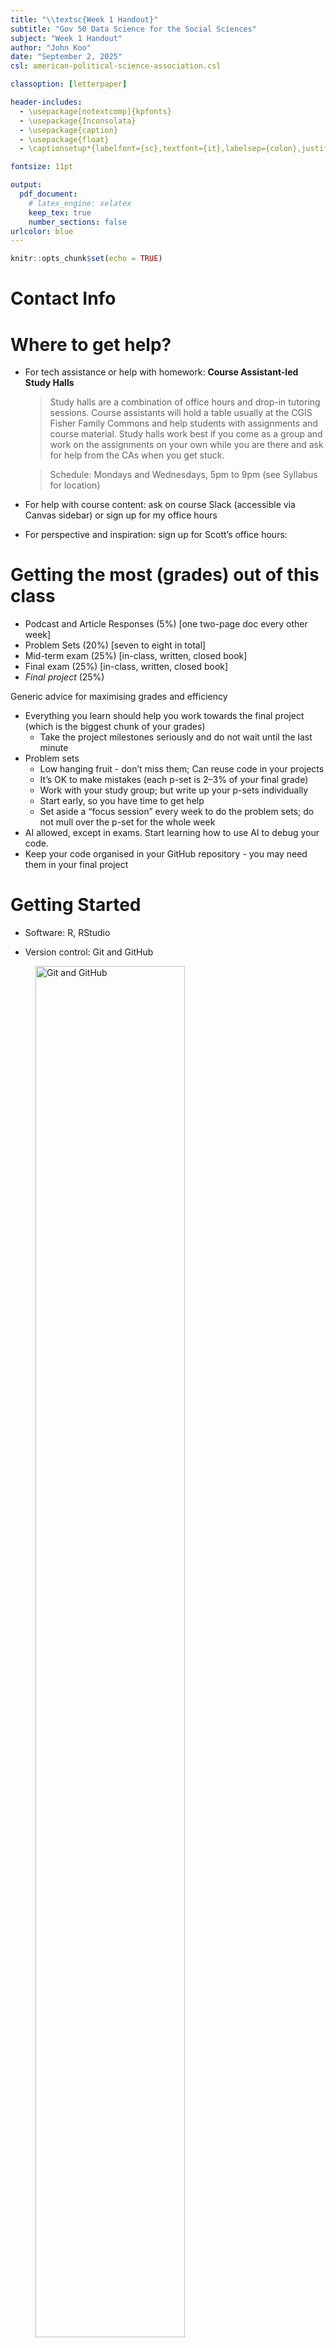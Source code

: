 ```yaml
---
title: "\\textsc{Week 1 Handout}"
subtitle: "Gov 50 Data Science for the Social Sciences"
subject: "Week 1 Handout"
author: "John Koo"
date: "September 2, 2025"
csl: american-political-science-association.csl

classoption: [letterpaper]

header-includes:
  - \usepackage[notextcomp]{kpfonts}
  - \usepackage{Inconsolata}
  - \usepackage{caption}
  - \usepackage{float}
  - \captionsetup*{labelfont={sc},textfont={it},labelsep={colon},justification=centering,singlelinecheck=true}

fontsize: 11pt

output: 
  pdf_document:
    # latex_engine: xelatex
    keep_tex: true
    number_sections: false
urlcolor: blue
---
```


```r
knitr::opts_chunk$set(echo = TRUE)
```

# Contact Info

\begin{table}[!h]

\centering

\begin{tabular}{l}
  \textbf{John Koo} \\
  PhD Candidate, Department of Government \\ \\
  
  \textbf{Email} (preferred): \href{mailto:johnkoo@fas.harvard.edu}{johnkoo@fas.harvard.edu} \\
  \textbf{Slack}: @johnkoo (in the Harvard University workspace) \\
  \textbf{Office hours}: Tuesdays, 1:30pm to 3:30pm @ CGIS Caf\'e (sign-up: \href{https://jkoo.nl/meet}{jkoo.nl/meet}) \\ \\ 
  \textbf{Section materials}: \url{https://github.com/tanxpyox/gov50-sections-jk}
  
  \end{tabular}
\end{table}

# Where to get help?

- For tech assistance or help with homework: **Course Assistant-led Study Halls**

  >Study halls are a combination of office hours and drop-in tutoring sessions. Course assistants will hold a table usually at the CGIS Fisher Family Commons and help students with assignments and course material. Study halls work best if you come as a group and work on the assignments on your own while you are there and ask for help from the CAs when you get stuck.
  
  >Schedule: Mondays and Wednesdays, 5pm to 9pm (see Syllabus for location)

- For help with course content: ask on course Slack (accessible via Canvas sidebar) or sign up for my office hours

- For perspective and inspiration: sign up for Scott's office hours: \url{https://calendly.com/causalinf/office-hours} 

# Getting the most (grades) out of this class

- Podcast and Article Responses (5%) [one two-page doc every other week]
- Problem Sets (20%) [seven to eight in total]
- Mid-term exam (25%) [in-class, written, closed book]
- Final exam (25%) [in-class, written, closed book]
- *Final project* (25%) 

\newpage

Generic advice for maximising grades and efficiency

- Everything you learn should help you work towards the final project (which is the biggest chunk of your grades)
  - Take the project milestones seriously and do not wait until the last minute
- Problem sets
  - Low hanging fruit - don't miss them; Can reuse code in your projects
  - It's OK to make mistakes (each p-set is 2--3% of your final grade)
  - Work with your study group; but write up your p-sets individually
  - Start early, so you have time to get help
  - Set aside a "focus session" every week to do the problem sets; do not mull over the p-set for the whole week
- AI allowed, except in exams. Start learning how to use AI to debug your code.
- Keep your code organised in your GitHub repository - you may need them in your final project

# Getting Started

- Software: R, RStudio

- Version control: Git and GitHub

![Git and GitHub](assets/gitvsgithub.png){width=75%}



\newpage 

\begin{center}
  \section{Problem Set 0: Getting Started with R, R Studio, and Slack}
  \textbf{Due: Wednesday, September 10, 2025 at 11:59 PM}
\end{center}

## Installing R and RStudio

In this problem set, we're going to get R, RStudio, and R Markdown set up on your computer. To get started, follow these steps: 

1. Download and install the most recent version of [R (click me)][]. There are versions available for the Windows, Mac, and Linux operating systems. On a Windows machine, you will want to install using the `R-x.y.z-win.exe` file where `x.y.z` is a version number. On a Mac, you will want to install using the `R-x.y.z.pkg` file that is notarized and signed. 

2. With R installed, download and install [RStudio (click me)][]. RStudio is a type of "integrated development environment" or IDE designed for R. It makes working with R considerably easier and is available for most platforms. It is also free. 

3. Open the .Rmd version of this file in RStudio. Install the packages we will use throughout the semester. To do this, either type or copy and paste each of the following lines of code into the "Console" in RStudio (lower left panel by default). Make sure you do this separately for each line. If you are asked if you want to install any packages from source, type "no". Note that the symbols next to `my_package` are a less than sign `<` followed by a minus sign `-` with no space between them. (Don't be worried if you see some red text here. Those are usually just messages telling you information about the packages you are installing. Unless you see the word `Error` you should be fine.)

```r
my_packages <- c("tidyverse", "usethis", "devtools", "learnr",
                 "gitcreds")
install.packages(my_packages, repos = "http://cran.rstudio.com")
```

4. For many things in the course, we'll need produce PDFs from R and that requires something called LaTeX. If you've never heard of that, it's completely fine and you should just run the following two lines of R code:

```r
install.packages('tinytex')
tinytex::install_tinytex()  # install TinyTeX
```

## Joining the Course Slack

5. In the left hand menu on Canvas click the item called Slack. Slack is the main way forum we will use to send out announcements and answer questions for this course. Post a short introduction message in the \#general channel (e.g. `Hi all, my name is Noah and I'm looking forward to this class`).

## Submitting

6. At the top of this file where it says `author:` replace Gov 50 with your name. Click the `Knit` button near the top of the RStudio window, this should create a pdf version of this document in the same place you are storing this .Rmd file (we strongly recommend having a dedicated folder for Gov50 assignments). If you encounter any issues knitting seek help from a TF or CA. Upload the pdf in Gradescope (can be reached via the left hand menu on Canvas) under the assignment `Problem Set 0: Getting Started`. This along with your written introduction in Slack constitutes the assignment. This assignment is graded on completion only.


[R (click me)]: https://cloud.r-project.org/
[RStudio (click me)]:https://posit.co/download/rstudio-desktop/

<!-- \begin{center}
  \section{Problem Set 0a: GitHub Setup}
  \textbf{Due: Wednesday, September 10, 2025 at 11:59 PM}
\end{center}


## Overview
This assignment will get you set up with GitHub, which we'll use throughout the semester to share code and track your work. Think of GitHub as Google Docs for code - it saves your history and lets you collaborate.

## What You'll Do
1. Create a GitHub account
2. Create your first repository
3. Edit a `README` file
4. Submit proof to Gradescope

## Step-by-Step Instructions
### Part 1: Create Your GitHub Account
1. Go to https://github.com
2. Click "Sign up"
3. Choose a username (this will be public, so pick something professional)
4. Use your Harvard email (optional)
5. Complete the signup process
6. Download GitHub Desktop and log in with your new account

### Part 2: Create Your First Repository
1. On GitHub Desktop, click "Add" > "Create New Repository"
2. Name the repository `gov50-fall2025`
3. Set the local path to a folder where you'll keep your course work
4. Choose "R" as the language
5. Click "Create Repository"
6. Click "Publish repository" to upload it to GitHub (make sure "Keep this code private" is checked; you will be make a public repo later for your projects)

### Part 3: Set up RStudio
1. Open RStudio
2. Go to "File" > "New Project" > "Existing Directory" > Choose the GitHub folder you just created
3. Click "Create Project"
4. Click "New File", name it as `README.md`, and save it in the project directory

### Part 4: Edit Your README

1. Click on the `README.md` file
2. Add:

```.md
# Gov 50: Data Science for the Social Sciences

Name: [Your Name]

Harvard ID: [Your HUID]

This repository contains my work for Gov 50 (Fall 2025).
```

3. Hit save
4. Go back to GitHub Desktop, you should see the changes listed
5. In the commit message box, write "Initial setup"
6. Click "Commit changes"
7. Click "Push origin" to upload the changes to GitHub

### Part 5: Submit to Gradescope
1. Go to github.com and navigate to your `gov50-fall2025` repository 
2. Take a screenshot showing:
  - Your GitHub username in the top right
  - Your repository name (`gov50-fall2025`)
  - Your edited README content


# Problem Set 0b: Slack Introduction

1. Join the course Slack via Canvas
2. Post a short introduction message in the `#general` channel.
3. Take a screen shot of your introduction message
4. Go to Gradescope ([gradescope.com](gradescope.com)) and find "Problem Set 0: Getting Started"
5. Upload your screenshots from 0a and 0b to Gradescope

## Grading

This assignment is graded on completion only. -->

